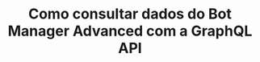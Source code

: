 ---
title: Como consultar dados do Bot Manager Advanced com a GraphQL API
description: Este guia explicará como consultar dados do botManagerMetrics dataset usando o GraphiQL playground.
meta_tags: graphql, api, query, bot management, gerenciamento de bots, Azion Bot Manager Advanced
namespace: docs_guides_query_bot_manager_data_graphql
permalink: /documentacao/produtos/guias/consultar-dados-bot-manager-advanced-com-graphql/
menu_namespace: graphqlMenu
---